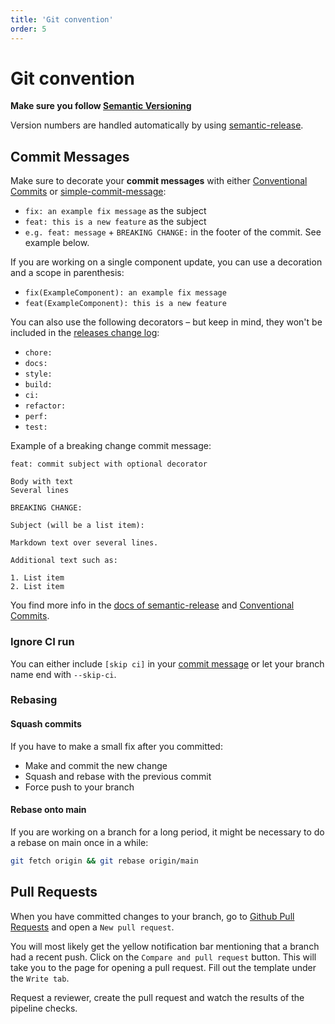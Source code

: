 ```yaml
---
title: 'Git convention'
order: 5
---
```



# Git convention

**Make sure you follow [Semantic Versioning](https://semver.org)**

Version numbers are handled automatically by using [semantic-release](https://github.com/semantic-release/semantic-release#readme).

## Commit Messages

Make sure to decorate your **commit messages** with either [Conventional Commits](https://www.conventionalcommits.org/en/v1.0.0/#summary) or [simple-commit-message](https://github.com/bahmutov/simple-commit-message):

- `fix: an example fix message` as the subject
- `feat: this is a new feature` as the subject
- `e.g. feat: message` + `BREAKING CHANGE:` in the footer of the commit. See example below.

If you are working on a single component update, you can use a decoration and a scope in parenthesis:

- `fix(ExampleComponent): an example fix message`
- `feat(ExampleComponent): this is a new feature`

You can also use the following decorators – but keep in mind, they won't be included in the [releases change log](https://github.com/dnbexperience/eufemia/releases):

- `chore:`
- `docs:`
- `style:`
- `build:`
- `ci:`
- `refactor:`
- `perf:`
- `test:`

Example of a breaking change commit message:

```text
feat: commit subject with optional decorator

Body with text
Several lines

BREAKING CHANGE:

Subject (will be a list item):

Markdown text over several lines.

Additional text such as:

1. List item
2. List item
```

You find more info in the [docs of semantic-release](https://github.com/semantic-release/semantic-release#how-does-it-work) and [Conventional Commits](https://www.conventionalcommits.org/).

### Ignore CI run

You can either include `[skip ci]` in your [commit message](https://github.blog/changelog/2021-02-08-github-actions-skip-pull-request-and-push-workflows-with-skip-ci/) or let your branch name end with `--skip-ci`.

### Rebasing

#### Squash commits

If you have to make a small fix after you committed:

- Make and commit the new change
- Squash and rebase with the previous commit
- Force push to your branch

#### Rebase onto main

If you are working on a branch for a long period, it might be necessary to do a rebase on main once in a while:

```bash
git fetch origin && git rebase origin/main
```

## Pull Requests

When you have committed changes to your branch, go to [Github Pull Requests](https://github.com/dnbexperience/eufemia/pulls) and open a `New pull request`.

<InlineImg
  src="/images/pull-request.png"
  width="900"
  alt="Screenshot of the location of new pull request button on Github"
  top
  bottom
/>

You will most likely get the yellow notification bar mentioning that a branch had a recent push. Click on the `Compare and pull request` button. This will take you to the page for opening a pull request. Fill out the template under the `Write tab`.

<InlineImg
  src="/images/pull-request-part-2.png"
  width="900"
  alt="Screenshot of opening a new pull request on Github"
  top
  bottom
/>

Request a reviewer, create the pull request and watch the results of the pipeline checks.
